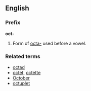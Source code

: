 ==English==
===Prefix===
'''oct-'''

#Form of [[octa-]] used before a vowel.

===Related terms===
*[[octad]]
*[[octet]], [[octette]]
*[[October]]
*[[octuplet]]